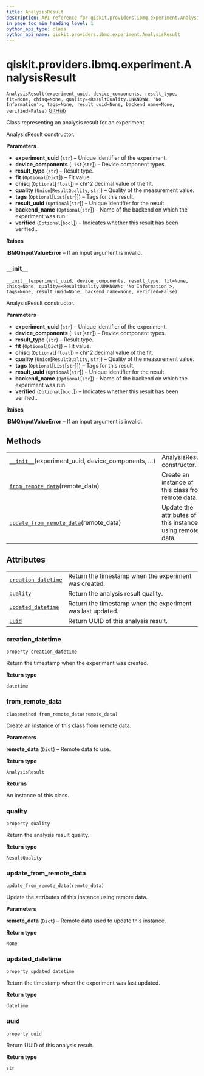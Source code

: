 ```yaml
---
title: AnalysisResult
description: API reference for qiskit.providers.ibmq.experiment.AnalysisResult
in_page_toc_min_heading_level: 1
python_api_type: class
python_api_name: qiskit.providers.ibmq.experiment.AnalysisResult
---
```


# qiskit.providers.ibmq.experiment.AnalysisResult

<span id="qiskit.providers.ibmq.experiment.AnalysisResult" />

`AnalysisResult(experiment_uuid, device_components, result_type, fit=None, chisq=None, quality=<ResultQuality.UNKNOWN: 'No Information'>, tags=None, result_uuid=None, backend_name=None, verified=False)` [GitHub](https://github.com/qiskit/qiskit-ibmq-provider/tree/stable/0.14/qiskit/providers/ibmq/experiment/analysis_result.py "view source code")

Class representing an analysis result for an experiment.

AnalysisResult constructor.

**Parameters**

*   **experiment\_uuid** (`str`) – Unique identifier of the experiment.
*   **device\_components** (`List`\[`str`]) – Device component types.
*   **result\_type** (`str`) – Result type.
*   **fit** (`Optional`\[`Dict`]) – Fit value.
*   **chisq** (`Optional`\[`float`]) – chi^2 decimal value of the fit.
*   **quality** (`Union`\[`ResultQuality`, `str`]) – Quality of the measurement value.
*   **tags** (`Optional`\[`List`\[`str`]]) – Tags for this result.
*   **result\_uuid** (`Optional`\[`str`]) – Unique identifier for the result.
*   **backend\_name** (`Optional`\[`str`]) – Name of the backend on which the experiment was run.
*   **verified** (`Optional`\[`bool`]) – Indicates whether this result has been verified..

**Raises**

**IBMQInputValueError** – If an input argument is invalid.

### \_\_init\_\_

<span id="qiskit.providers.ibmq.experiment.AnalysisResult.__init__" />

`__init__(experiment_uuid, device_components, result_type, fit=None, chisq=None, quality=<ResultQuality.UNKNOWN: 'No Information'>, tags=None, result_uuid=None, backend_name=None, verified=False)`

AnalysisResult constructor.

**Parameters**

*   **experiment\_uuid** (`str`) – Unique identifier of the experiment.
*   **device\_components** (`List`\[`str`]) – Device component types.
*   **result\_type** (`str`) – Result type.
*   **fit** (`Optional`\[`Dict`]) – Fit value.
*   **chisq** (`Optional`\[`float`]) – chi^2 decimal value of the fit.
*   **quality** (`Union`\[`ResultQuality`, `str`]) – Quality of the measurement value.
*   **tags** (`Optional`\[`List`\[`str`]]) – Tags for this result.
*   **result\_uuid** (`Optional`\[`str`]) – Unique identifier for the result.
*   **backend\_name** (`Optional`\[`str`]) – Name of the backend on which the experiment was run.
*   **verified** (`Optional`\[`bool`]) – Indicates whether this result has been verified..

**Raises**

**IBMQInputValueError** – If an input argument is invalid.

## Methods

|                                                                                                                                                                                               |                                                           |
| --------------------------------------------------------------------------------------------------------------------------------------------------------------------------------------------- | --------------------------------------------------------- |
| [`__init__`](#qiskit.providers.ibmq.experiment.AnalysisResult.__init__ "qiskit.providers.ibmq.experiment.AnalysisResult.__init__")(experiment\_uuid, device\_components, …)                   | AnalysisResult constructor.                               |
| [`from_remote_data`](#qiskit.providers.ibmq.experiment.AnalysisResult.from_remote_data "qiskit.providers.ibmq.experiment.AnalysisResult.from_remote_data")(remote\_data)                      | Create an instance of this class from remote data.        |
| [`update_from_remote_data`](#qiskit.providers.ibmq.experiment.AnalysisResult.update_from_remote_data "qiskit.providers.ibmq.experiment.AnalysisResult.update_from_remote_data")(remote\_data) | Update the attributes of this instance using remote data. |

## Attributes

|                                                                                                                                                               |                                                            |
| ------------------------------------------------------------------------------------------------------------------------------------------------------------- | ---------------------------------------------------------- |
| [`creation_datetime`](#qiskit.providers.ibmq.experiment.AnalysisResult.creation_datetime "qiskit.providers.ibmq.experiment.AnalysisResult.creation_datetime") | Return the timestamp when the experiment was created.      |
| [`quality`](#qiskit.providers.ibmq.experiment.AnalysisResult.quality "qiskit.providers.ibmq.experiment.AnalysisResult.quality")                               | Return the analysis result quality.                        |
| [`updated_datetime`](#qiskit.providers.ibmq.experiment.AnalysisResult.updated_datetime "qiskit.providers.ibmq.experiment.AnalysisResult.updated_datetime")    | Return the timestamp when the experiment was last updated. |
| [`uuid`](#qiskit.providers.ibmq.experiment.AnalysisResult.uuid "qiskit.providers.ibmq.experiment.AnalysisResult.uuid")                                        | Return UUID of this analysis result.                       |

### creation\_datetime

<span id="qiskit.providers.ibmq.experiment.AnalysisResult.creation_datetime" />

`property creation_datetime`

Return the timestamp when the experiment was created.

**Return type**

`datetime`

### from\_remote\_data

<span id="qiskit.providers.ibmq.experiment.AnalysisResult.from_remote_data" />

`classmethod from_remote_data(remote_data)`

Create an instance of this class from remote data.

**Parameters**

**remote\_data** (`Dict`) – Remote data to use.

**Return type**

`AnalysisResult`

**Returns**

An instance of this class.

### quality

<span id="qiskit.providers.ibmq.experiment.AnalysisResult.quality" />

`property quality`

Return the analysis result quality.

**Return type**

`ResultQuality`

### update\_from\_remote\_data

<span id="qiskit.providers.ibmq.experiment.AnalysisResult.update_from_remote_data" />

`update_from_remote_data(remote_data)`

Update the attributes of this instance using remote data.

**Parameters**

**remote\_data** (`Dict`) – Remote data used to update this instance.

**Return type**

`None`

### updated\_datetime

<span id="qiskit.providers.ibmq.experiment.AnalysisResult.updated_datetime" />

`property updated_datetime`

Return the timestamp when the experiment was last updated.

**Return type**

`datetime`

### uuid

<span id="qiskit.providers.ibmq.experiment.AnalysisResult.uuid" />

`property uuid`

Return UUID of this analysis result.

**Return type**

`str`


